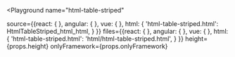 

<Playground
  name="html-table-striped"
  
  source={{react: {
           },
           angular: {
           },
           vue: {
           },
           html: {
             'html-table-striped.html': HtmlTableStriped_html_html,
           }
}}
  files={{react: {
          },
          angular: {
          },
          vue: {
          },
          html: {
            'html-table-striped.html': 'html/html-table-striped.html',
          }
}}
  height={props.height}
  onlyFramework={props.onlyFramework}
></Playground>
